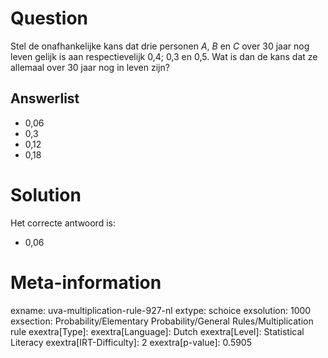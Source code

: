 Question
========

Stel de onafhankelijke kans dat drie personen *A*, *B* en *C* over 30
jaar nog leven gelijk is aan respectievelijk 0,4; 0,3 en 0,5. Wat is dan
de kans dat ze allemaal over 30 jaar nog in leven zijn?

Answerlist
----------

* 0,06
* 0,3
* 0,12
* 0,18

Solution
========

Het correcte antwoord is: 

* 0,06

Meta-information
================
exname: uva-multiplication-rule-927-nl
extype: schoice
exsolution: 1000
exsection: Probability/Elementary Probability/General Rules/Multiplication rule
exextra[Type]: 
exextra[Language]: Dutch
exextra[Level]: Statistical Literacy
exextra[IRT-Difficulty]: 2
exextra[p-value]: 0.5905
